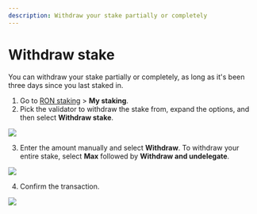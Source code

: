 ```yaml
---
description: Withdraw your stake partially or completely
---
```



# Withdraw stake
You can withdraw your stake partially or completely,
as long as it's been three days since you last staked in.

1. Go to [RON staking](https://app.roninchain.com/staking) >
**My staking**.
2. Pick the validator to withdraw the stake from, expand the options,
and then select **Withdraw stake**. 
<img src={stepOne} width={1440} />

3. Enter the amount manually and select **Withdraw**.
To withdraw your entire stake, select **Max**
followed by **Withdraw and undelegate**.
<img src={stepTwo} width={400} />

4. Confirm the transaction.
<img src={stepThree} width={400} />
